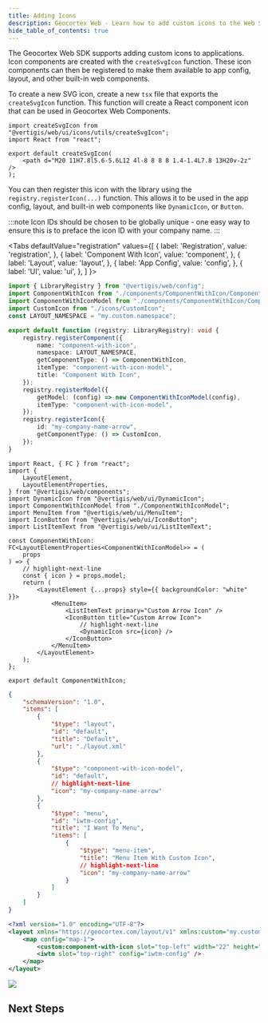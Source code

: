 ```yaml
---
title: Adding Icons
description: Geocortex Web - Learn how to add custom icons to the Web SDK
hide_table_of_contents: true
---
```



The Geocortex Web SDK supports adding custom icons to applications. Icon components are created with the `createSvgIcon` function. These icon components can then be registered to make them available to app config, layout, and other built-in web components.

To create a new SVG icon, create a new `tsx` file that exports the `createSvgIcon` function. This function will create a React component icon that can be used in Geocortex Web Components.

```tsx title="src/icons/CustomIcon.tsx"
import createSvgIcon from "@vertigis/web/ui/icons/utils/createSvgIcon";
import React from "react";

export default createSvgIcon(
    <path d="M20 11H7.8l5.6-5.6L12 4l-8 8 8 8 1.4-1.4L7.8 13H20v-2z" />
);
```

You can then register this icon with the library using the `registry.registerIcon(...)` function. This allows it to be used in the app config, layout, and built-in web components like `DynamicIcon`, or `Button`.

:::note
Icon IDs should be chosen to be globally unique - one easy way to ensure this is to preface the icon ID with your company name.
:::

<Tabs
  defaultValue="registration"
  values={[
    { label: 'Registration', value: 'registration', },
    { label: 'Component With Icon', value: 'component', },
    { label: 'Layout', value: 'layout', },
    { label: 'App Config', value: 'config', },
    { label: 'UI', value: 'ui', },
  ]
}>
<TabItem value="registration">

```ts title="src/index.ts"
import { LibraryRegistry } from "@vertigis/web/config";
import ComponentWithIcon from "./components/ComponentWithIcon/ComponentWithIcon";
import ComponentWithIconModel from "./components/ComponentWithIcon/ComponentWithIconModel";
import CustomIcon from "./icons/CustomIcon";
const LAYOUT_NAMESPACE = "my.custom.namespace";

export default function (registry: LibraryRegistry): void {
    registry.registerComponent({
        name: "component-with-icon",
        namespace: LAYOUT_NAMESPACE,
        getComponentType: () => ComponentWithIcon,
        itemType: "component-with-icon-model",
        title: "Component With Icon",
    });
    registry.registerModel({
        getModel: (config) => new ComponentWithIconModel(config),
        itemType: "component-with-icon-model",
    });
    registry.registerIcon({
        id: "my-company-name-arrow",
        getComponentType: () => CustomIcon,
    });
}
```

</TabItem>
<TabItem value="component">

```tsx title="src/components/ComponentWithIcon/ComponentWithIcon.tsx"
import React, { FC } from "react";
import {
    LayoutElement,
    LayoutElementProperties,
} from "@vertigis/web/components";
import DynamicIcon from "@vertigis/web/ui/DynamicIcon";
import ComponentWithIconModel from "./ComponentWithIconModel";
import MenuItem from "@vertigis/web/ui/MenuItem";
import IconButton from "@vertigis/web/ui/IconButton";
import ListItemText from "@vertigis/web/ui/ListItemText";

const ComponentWithIcon: FC<LayoutElementProperties<ComponentWithIconModel>> = (
    props
) => {
    // highlight-next-line
    const { icon } = props.model;
    return (
        <LayoutElement {...props} style={{ backgroundColor: "white" }}>
            <MenuItem>
                <ListItemText primary="Custom Arrow Icon" />
                <IconButton title="Custom Arrow Icon">
                    // highlight-next-line
                    <DynamicIcon src={icon} />
                </IconButton>
            </MenuItem>
        </LayoutElement>
    );
};

export default ComponentWithIcon;
```

</TabItem>
<TabItem value="config">

```json title="app/app.json"
{
    "schemaVersion": "1.0",
    "items": [
        {
            "$type": "layout",
            "id": "default",
            "title": "Default",
            "url": "./layout.xml"
        },
        {
            "$type": "component-with-icon-model",
            "id": "default",
            // highlight-next-line
            "icon": "my-company-name-arrow"
        },
        {
            "$type": "menu",
            "id": "iwtm-config",
            "title": "I Want To Menu",
            "items": [
                {
                    "$type": "menu-item",
                    "title": "Menu Item With Custom Icon",
                    // highlight-next-line
                    "icon": "my-company-name-arrow"
                }
            ]
        }
    ]
}
```

</TabItem>
<TabItem value="layout">

```xml title="app/layout.xml"
<?xml version="1.0" encoding="UTF-8"?>
<layout xmlns="https://geocortex.com/layout/v1" xmlns:custom="my.custom.namespace">
    <map config="map-1">
        <custom:component-with-icon slot="top-left" width="22" height="5" config="default"/>
        <iwtm slot="top-right" config="iwtm-config" />
    </map>
</layout>
```

</TabItem>
<TabItem value="ui">
<img src={useBaseUrl("img/web-custom-dynamic-icon.png")}/>
</TabItem>
</Tabs>

## Next Steps

<UseCaseContainer>
    <UseCaseCard
        title="Use Icons in Components"
        description="Learn how to use icons in custom components"
        link={useBaseUrl("docs/web/sdk-components-styling")}
    />
</UseCaseContainer>
